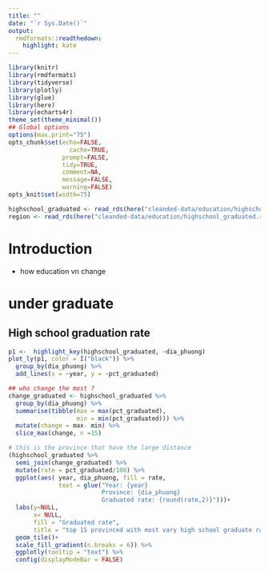 ```yaml
---
title: ""
date: "`r Sys.Date()`"
output:
  rmdformats::readthedown:
    highlight: kate
---
```



```r
library(knitr)
library(rmdformats)
library(tidyverse)
library(plotly)
library(glue)
library(here)
library(echarts4r)
theme_set(theme_minimal())
## Global options
options(max.print="75")
opts_chunk$set(echo=FALSE,
	             cache=TRUE,
               prompt=FALSE,
               tidy=TRUE,
               comment=NA,
               message=FALSE,
               warning=FALSE)
opts_knit$set(width=75)

```

```r
highschool_graduated <- read_rds(here("cleanded-data/education/highschool_graduated.rds"))
region <- read_rds(here("cleanded-data/education/highschool_graduated.rds"))

```

# Introduction
- how education vn change

# under graduate

## High school graduation rate

```r


p1 <-  highlight_key(highschool_graduated, ~dia_phuong)
plot_ly(p1, color = I("black")) %>% 
  group_by(dia_phuong) %>% 
  add_lines(x = ~year, y = ~pct_graduated)

## who change the most ?
change_graduated <- highschool_graduated %>% 
  group_by(dia_phuong) %>% 
  summarise(tibble(max = max(pct_graduated),
                   min = min(pct_graduated))) %>% 
  mutate(change = max- min) %>% 
  slice_max(change, n =15)

# this is the province that have the large distance 
(highschool_graduated %>% 
  semi_join(change_graduated) %>% 
  mutate(rate = pct_graduated/100) %>% 
  ggplot(aes( year, dia_phuong, fill = rate,
              text = glue("Year: {year}
                          Province: {dia_phuong}
                          Graduated rate: {round(rate,2)}")))+
  labs(y=NULL,
       x= NULL,
       fill = "Graduated rate",
       title = "top 15 provinced with most vary high school graduate rate")+
  geom_tile()+
  scale_fill_gradient(n.breaks = 6)) %>% 
  ggplotly(tooltip = "text") %>% 
  config(displayModeBar = FALSE)



  
```




